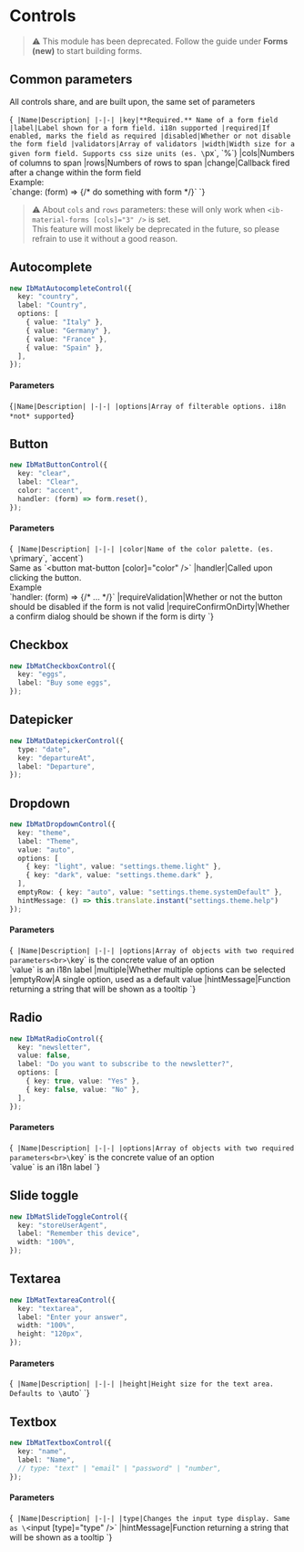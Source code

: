 
<Meta title="Components/Forms (deprecated)/Controls" />

# Controls

> ⚠️ This module has been deprecated. Follow the guide under **Forms (new)** to start building forms.

## Common parameters

All controls share, and are built upon, the same set of parameters

<Markdown>{`
|Name|Description|
|-|-|
|key|**Required.** Name of a form field
|label|Label shown for a form field. i18n supported
|required|If enabled, marks the field as required
|disabled|Whether or not disable the form field
|validators|Array of validators
|width|Width size for a given form field. Supports css size units (es. \`px\`, \`%\`)
|cols|Numbers of columns to span
|rows|Numbers of rows to span
|change|Callback fired after a change within the form field<br>Example:<br>\`change: (form) => {/* do something with form */}\`
`}</Markdown>

> ⚠️ About `cols` and `rows` parameters: these will only work when `<ib-material-forms [cols]="3" />` is set.  
> This feature will most likely be deprecated in the future, so please refrain to use it without a good reason.

## Autocomplete

```typescript
new IbMatAutocompleteControl({
  key: "country",
  label: "Country",
  options: [
    { value: "Italy" },
    { value: "Germany" },
    { value: "France" },
    { value: "Spain" },
  ],
});
```

#### Parameters

<Markdown>{`
|Name|Description|
|-|-|
|options|Array of filterable options. i18n *not* supported
`}</Markdown>

## Button

```typescript
new IbMatButtonControl({
  key: "clear",
  label: "Clear",
  color: "accent",
  handler: (form) => form.reset(),
});
```
#### Parameters

<Markdown>{`
|Name|Description|
|-|-|
|color|Name of the color palette. (es. \`primary\`, \`accent\`)<br>Same as \`<button mat-button [color]="color" />\`
|handler|Called upon clicking the button.<br>Example<br>\`handler: (form) => {/* ... */}\`
|requireValidation|Whether or not the button should be disabled if the form is not valid
|requireConfirmOnDirty|Whether a confirm dialog should be shown if the form is dirty
`}</Markdown>

## Checkbox

```typescript
new IbMatCheckboxControl({
  key: "eggs",
  label: "Buy some eggs",
});
```

## Datepicker

```typescript
new IbMatDatepickerControl({
  type: "date",
  key: "departureAt",
  label: "Departure",
});
```

## Dropdown

```typescript
new IbMatDropdownControl({
  key: "theme",
  label: "Theme",
  value: "auto",
  options: [
    { key: "light", value: "settings.theme.light" },
    { key: "dark", value: "settings.theme.dark" },
  ],
  emptyRow: { key: "auto", value: "settings.theme.systemDefault" },
  hintMessage: () => this.translate.instant("settings.theme.help")
});
```
#### Parameters

<Markdown>{`
|Name|Description|
|-|-|
|options|Array of objects with two required parameters<br>\`key\` is the concrete value of an option<br>\`value\` is an i18n label
|multiple|Whether multiple options can be selected
|emptyRow|A single option, used as a default value
|hintMessage|Function returning a string that will be shown as a tooltip
`}</Markdown>

## Radio

```typescript
new IbMatRadioControl({
  key: "newsletter",
  value: false,
  label: "Do you want to subscribe to the newsletter?",
  options: [
    { key: true, value: "Yes" },
    { key: false, value: "No" },
  ],
});
```

#### Parameters

<Markdown>{`
|Name|Description|
|-|-|
|options|Array of objects with two required parameters<br>\`key\` is the concrete value of an option<br>\`value\` is an i18n label
`}</Markdown>

## Slide toggle

```typescript
new IbMatSlideToggleControl({
  key: "storeUserAgent",
  label: "Remember this device",
  width: "100%",
});
```

## Textarea

```typescript
new IbMatTextareaControl({
  key: "textarea",
  label: "Enter your answer",
  width: "100%",
  height: "120px",
});
```

#### Parameters

<Markdown>{`
|Name|Description|
|-|-|
|height|Height size for the text area. Defaults to \`auto\`
`}</Markdown>

## Textbox

```typescript
new IbMatTextboxControl({
  key: "name",
  label: "Name",
  // type: "text" | "email" | "password" | "number",
});
```

#### Parameters

<Markdown>{`
|Name|Description|
|-|-|
|type|Changes the input type display. Same as \`<input [type]="type" />\`
|hintMessage|Function returning a string that will be shown as a tooltip
`}</Markdown>
